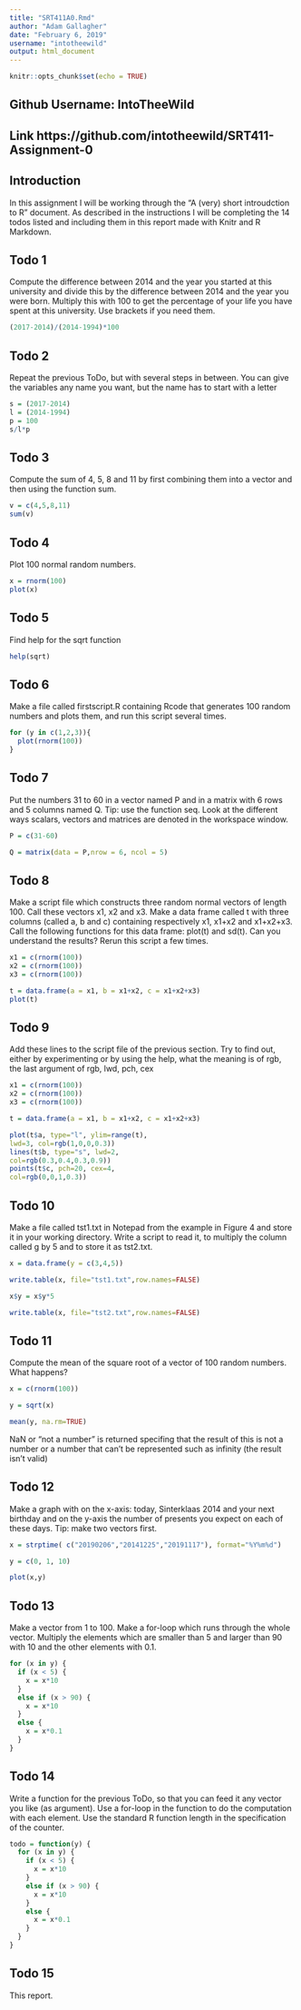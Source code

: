 ```yaml
---
title: "SRT411A0.Rmd"
author: "Adam Gallagher"
date: "February 6, 2019"
username: "intotheewild"
output: html_document
---
```


```r
knitr::opts_chunk$set(echo = TRUE)
```
## Github Username: IntoTheeWild
## Link https://github.com/intotheewild/SRT411-Assignment-0

## Introduction

In this assignment I will be working through the "A (very) short introudction to R" document. As described in the instructions I will be completing the 14 todos listed and including them in this report made with Knitr and R Markdown. 

## Todo 1

Compute the difference between 2014 and the
year you started at this university and divide
this by the difference between 2014 and the year
you were born. Multiply this with 100 to get
the percentage of your life you have spent at
this university. Use brackets if you need them.

```r
(2017-2014)/(2014-1994)*100
```

## Todo 2 

Repeat the previous ToDo, but with several
steps in between. You can give the variables
any name you want, but the name has to start
with a letter

```r
s = (2017-2014)
l = (2014-1994)
p = 100
s/l*p
```

## Todo 3

Compute the sum of 4, 5, 8 and 11 by first combining them into a vector and then using the
function sum.

```r
v = c(4,5,8,11)
sum(v)
```

## Todo 4

Plot 100 normal random numbers.

```r
x = rnorm(100)
plot(x)
```

## Todo 5

Find help for the sqrt function

```r
help(sqrt)
```

## Todo 6

Make a file called firstscript.R containing Rcode that generates 100 random numbers and
plots them, and run this script several times.

``` r
for (y in c(1,2,3)){
  plot(rnorm(100))
}
```

## Todo 7

Put the numbers 31 to 60 in a vector named
P and in a matrix with 6 rows and 5 columns
named Q. Tip: use the function seq. Look at
the different ways scalars, vectors and matrices
are denoted in the workspace window.

``` r

P = c(31-60)

Q = matrix(data = P,nrow = 6, ncol = 5)

```

## Todo 8

Make a script file which constructs three random normal vectors of length 100. Call these
vectors x1, x2 and x3. Make a data frame called
t with three columns (called a, b and c) containing respectively x1, x1+x2 and x1+x2+x3.
Call the following functions for this data frame:
plot(t) and sd(t). Can you understand the
results? Rerun this script a few times.

```r
x1 = c(rnorm(100))
x2 = c(rnorm(100))
x3 = c(rnorm(100))

t = data.frame(a = x1, b = x1+x2, c = x1+x2+x3)
plot(t)
```

## Todo 9

Add these lines to the script file of the previous
section. Try to find out, either by experimenting or by using the help, what the meaning is of
rgb, the last argument of rgb, lwd, pch, cex


```r

x1 = c(rnorm(100))
x2 = c(rnorm(100))
x3 = c(rnorm(100))

t = data.frame(a = x1, b = x1+x2, c = x1+x2+x3)

plot(t$a, type="l", ylim=range(t),
lwd=3, col=rgb(1,0,0,0.3))
lines(t$b, type="s", lwd=2,
col=rgb(0.3,0.4,0.3,0.9))
points(t$c, pch=20, cex=4,
col=rgb(0,0,1,0.3))
```

## Todo 10

Make a file called tst1.txt in Notepad from
the example in Figure 4 and store it in your
working directory. Write a script to read it, to
multiply the column called g by 5 and to store
it as tst2.txt.

``` r

x = data.frame(y = c(3,4,5))

write.table(x, file="tst1.txt",row.names=FALSE)

x$y = x$y*5

write.table(x, file="tst2.txt",row.names=FALSE)

```

## Todo 11

Compute the mean of the square root of a vector of 100 random numbers. What happens?

```r
x = c(rnorm(100))

y = sqrt(x)

mean(y, na.rm=TRUE)

```
NaN or "not a number" is returned specifing that the result of this is not a number or a number that can't be represented such as infinity (the result isn't valid)

## Todo 12

Make a graph with on the x-axis: today, Sinterklaas 2014 and your next birthday and on
the y-axis the number of presents you expect on
each of these days. Tip: make two vectors first.
```r
x = strptime( c("20190206","20141225","20191117"), format="%Y%m%d")

y = c(0, 1, 10)

plot(x,y)

```
## Todo 13

Make a vector from 1 to 100. Make a for-loop
which runs through the whole vector. Multiply
the elements which are smaller than 5 and larger
than 90 with 10 and the other elements with 0.1.

```r

for (x in y) {
  if (x < 5) {
    x = x*10
  }
  else if (x > 90) {
    x = x*10
  }
  else {
    x = x*0.1
  }
} 

```

## Todo 14

Write a function for the previous ToDo, so
that you can feed it any vector you like
(as argument). Use a for-loop in the function to do the computation with each element. Use the standard R function length
in the specification of the counter. 

```r

todo = function(y) {
  for (x in y) {
    if (x < 5) {
      x = x*10
    }
    else if (x > 90) {
      x = x*10
    }
    else {
      x = x*0.1
    }
  }
}


```  

## Todo 15

This report.


